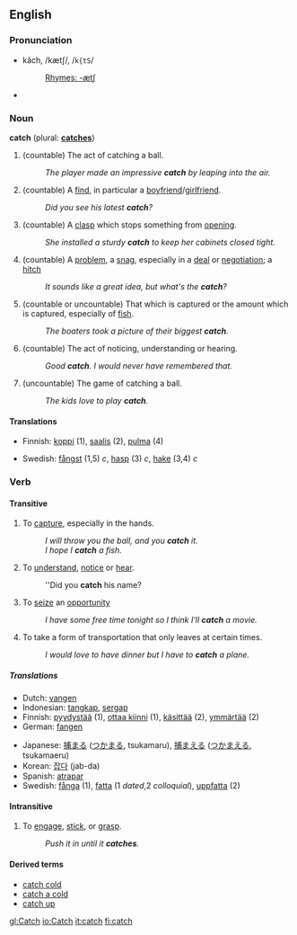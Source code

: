 ==English==

===Pronunciation===
*kăch, /kætʃ/, /<tt>k{tS</tt>/
*:[[Rhymes:English:-ætʃ|Rhymes: -ætʃ]]
*{{audio|en-us-catch.ogg|Audio (US)}}

===Noun===
'''catch''' (plural: '''[[catches]]''')
# (countable) The act of catching a ball.
#:''The player made an impressive '''catch''' by leaping into the air.''
# (countable) A [[find]], in particular a [[boyfriend]]/[[girlfriend]].
#:''Did you see his latest '''catch'''?''
# (countable) A [[clasp]] which stops something from [[open]]ing.
#:''She installed a sturdy '''catch''' to keep her cabinets closed tight.''
# (countable) A [[problem]], a [[snag]], especially in a [[deal]] or [[negotiation]]; a [[hitch]]
#:''It sounds like a great idea, but what's the '''catch'''?''
# (countable or uncountable) That which is captured or the amount which is captured, especially of [[fish]].
#:''The boaters took a picture of their biggest '''catch'''.''
# (countable) The act of noticing, understanding or hearing.
#:''Good '''catch'''.  I would never have remembered that.''
# (uncountable) The game of catching a ball.
#:''The kids love to play '''catch'''.''

====Translations====
{{top}}
*Finnish: [[koppi]] (1), [[saalis]] (2), [[pulma]] (4)
{{mid}}
*Swedish: [[fångst]] (1,5) ''c'', [[hasp]] (3) ''c'', [[hake]] (3,4) ''c''
{{bottom}}

===Verb===
{{irregverb|catch|[[catches]]|[[caught]]|[[caught]]|[[catching]]}}
====Transitive====
# To [[capture]], especially in the hands.
#:''I will throw you the ball, and you '''catch''' it.''
#:''I hope I '''catch''' a fish.''
# To [[understand]], [[notice]] or [[hear]].
#:''Did you '''catch''' his name?
# To [[seize]] an [[opportunity]]
#:''I have some free time tonight so I think I'll '''catch''' a movie.''
# To take a form of transportation that only leaves at certain times.
#:''I would love to have dinner but I have to '''catch''' a plane.''

=====Translations=====
{{top}}
*Dutch: [[vangen]]
*Indonesian: [[tangkap]], [[sergap]]
*Finnish: [[pyydystää]] (1), [[ottaa kiinni]] (1), [[käsittää]] (2), [[ymmärtää]] (2)
*German: [[fangen]]
{{mid}}
*Japanese: [[捕まる]] ([[つかまる]], tsukamaru), [[捕まえる]] ([[つかまえる]], tsukamaeru)
*Korean: [[잡다]] (jab-da)
*Spanish: [[atrapar]]
*Swedish: [[fånga]] (1), [[fatta]] (1 ''dated'',2 ''colloquial''), [[uppfatta]] (2)
{{bottom}}

====Intransitive====
# To [[engage]], [[stick]], or [[grasp]].
#:''Push it in until it '''catches'''.''

====Derived terms====
*[[catch cold]]
*[[catch a cold]]
*[[catch up]]

[[gl:Catch]]
[[io:Catch]]
[[it:catch]]
[[fi:catch]]